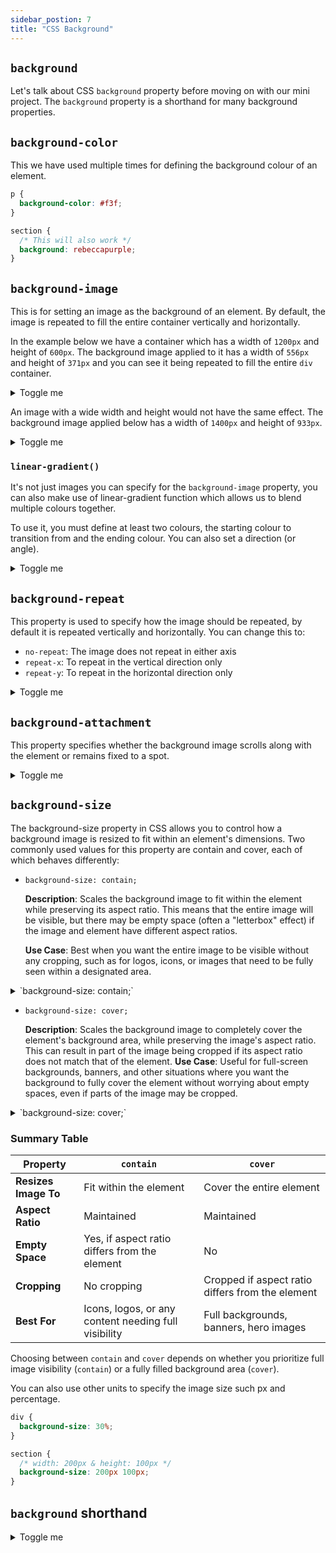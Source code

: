 ```yaml
---
sidebar_postion: 7
title: "CSS Background"
---
```


## `background`

Let's talk about CSS `background` property before moving on with our mini project. The `background` property is a shorthand for many background properties.

## `background-color`

This we have used multiple times for defining the background colour of an element.

```css
p {
  background-color: #f3f;
}

section {
  /* This will also work */
  background: rebeccapurple;
}
```

## `background-image`

This is for setting an image as the background of an element. By default, the image is repeated to fill the entire container vertically and horizontally.

In the example below we have a container which has a width of `1200px` and height of `600px`. The background image applied to it has a width of `556px` and height of `371px` and you can see it being repeated to fill the entire `div` container.

<details>
  <summary>Toggle me</summary>
  <p>click on the `0.5x` or `0.25x` to zoom out to see the entire page</p>
  <iframe
    height="600"
    style={{ width: "100%" }}
    scrolling="no"
    title="bg-image"
    src="https://codepen.io/kolawole-abdullah-solahudeen/embed/mdNjwrX?default-tab=html%2Cresult&editable=true"
    frameborder="no"
    loading="lazy"
    allowtransparency="true"
    allowfullscreen="true"
  >
    See the Pen{" "}
    <a href="https://codepen.io/kolawole-abdullah-solahudeen/pen/mdNjwrX">
      bg-image
    </a>{" "}
    by Kolawole Abdullah Solahudeen (
    <a href="https://codepen.io/kolawole-abdullah-solahudeen">
      @kolawole-abdullah-solahudeen
    </a>
    ) on <a href="https://codepen.io">CodePen</a>.
  </iframe>
</details>

An image with a wide width and height would not have the same effect. The background image applied below has a width of `1400px` and height of `933px`.

<details>
<summary>Toggle me</summary>
<p>click on the `0.5x` or `0.25x` to zoom out to see the entire page</p>
<iframe
  height="600"
  style={{ width: "100%" }}
  scrolling="no"
  title="bg-image"
  src="https://codepen.io/kolawole-abdullah-solahudeen/embed/NWQBgpo?default-tab=html%2Cresult&editable=true"
  frameborder="no"
  loading="lazy"
  allowtransparency="true"
  allowfullscreen="true"
>
  See the Pen{" "}
  <a href="https://codepen.io/kolawole-abdullah-solahudeen/pen/NWQBgpo">
    bg-image
  </a>{" "}
  by Kolawole Abdullah Solahudeen (
  <a href="https://codepen.io/kolawole-abdullah-solahudeen">
    @kolawole-abdullah-solahudeen
  </a>
  ) on <a href="https://codepen.io">CodePen</a>.
</iframe>

</details>

### `linear-gradient()`

It's not just images you can specify for the `background-image` property, you can also make use of linear-gradient function which allows us to blend multiple colours together.

To use it, you must define at least two colours, the starting colour to transition from and the ending colour. You can also
set a direction (or angle).

<details>
  <summary>Toggle me</summary>
  <p>click on the `0.5x` or `0.25x` to zoom out to see the entire page</p>
  <iframe
    height="600"
    style={{ width: "100%" }}
    scrolling="no"
    title="bg-image-linear-gradient"
    src="https://codepen.io/kolawole-abdullah-solahudeen/embed/bGXjRjJ?default-tab=html%2Cresult&editable=true"
    frameborder="no"
    loading="lazy"
    allowtransparency="true"
    allowfullscreen="true"
  >
    See the Pen{" "}
    <a href="https://codepen.io/kolawole-abdullah-solahudeen/pen/bGXjRjJ">
      bg-image-linear-gradient
    </a>{" "}
    by Kolawole Abdullah Solahudeen (
    <a href="https://codepen.io/kolawole-abdullah-solahudeen">
      @kolawole-abdullah-solahudeen
    </a>
    ) on <a href="https://codepen.io">CodePen</a>.
  </iframe>
</details>

## `background-repeat`

This property is used to specify how the image should be repeated, by default it is repeated vertically and horizontally. You can change this to:

- `no-repeat`: The image does not repeat in either axis
- `repeat-x`: To repeat in the vertical direction only
- `repeat-y`: To repeat in the horizontal direction only

<details>
  <summary>Toggle me</summary>
  <p>click on the `0.5x` or `0.25x` to zoom out to see the entire page</p>
  <iframe
    height="600"
    style={{ width: "100%" }}
    scrolling="no"
    title="bg-image-linear-gradient"
    src="https://codepen.io/kolawole-abdullah-solahudeen/embed/rNXrzam?default-tab=html%2Cresult&editable=true"
    frameborder="no"
    loading="lazy"
    allowtransparency="true"
    allowfullscreen="true"
  >
    See the Pen{" "}
    <a href="https://codepen.io/kolawole-abdullah-solahudeen/pen/bGXjRjJ">
      bg-image-linear-gradient
    </a>{" "}
    by Kolawole Abdullah Solahudeen (
    <a href="https://codepen.io/kolawole-abdullah-solahudeen">
      @kolawole-abdullah-solahudeen
    </a>
    ) on <a href="https://codepen.io">CodePen</a>.
  </iframe>
</details>

## `background-attachment`

This property specifies whether the background image scrolls along with the element or remains fixed to a spot.

<details>
  <summary>Toggle me</summary>
  <p>click on the `0.5x` or `0.25x` to zoom out to see the entire page</p>
  <p>
    Edit the `background-attachment` from fixed to scroll to see difference.
  </p>
  <iframe
    height="600"
    style={{ width: "100%" }}
    scrolling="no"
    title="bg-image-linear-gradient"
    src="https://codepen.io/kolawole-abdullah-solahudeen/embed/OJKwgqq?default-tab=html%2Cresult&editable=true"
    frameborder="no"
    loading="lazy"
    allowtransparency="true"
    allowfullscreen="true"
  >
    See the Pen{" "}
    <a href="https://codepen.io/kolawole-abdullah-solahudeen/pen/bGXjRjJ">
      bg-image-linear-gradient
    </a>{" "}
    by Kolawole Abdullah Solahudeen (
    <a href="https://codepen.io/kolawole-abdullah-solahudeen">
      @kolawole-abdullah-solahudeen
    </a>
    ) on <a href="https://codepen.io">CodePen</a>.
  </iframe>
</details>

## `background-size`

The background-size property in CSS allows you to control how a background image is resized to fit within an element's dimensions. Two commonly used values for this property are contain and cover, each of which behaves differently:

- `background-size: contain;`

  **Description**: Scales the background image to fit within the element while preserving its aspect ratio. This means that the entire image will be visible, but there may be empty space (often a "letterbox" effect) if the image and element have different aspect ratios.

  **Use Case**: Best when you want the entire image to be visible without any cropping, such as for logos, icons, or images that need to be fully seen within a designated area.

<details>
  <summary>`background-size: contain;`</summary>
  <p>click on the `0.5x` or `0.25x` to zoom out to see the entire page</p>
  <iframe
    height="600"
    style={{ width: "100%" }}
    scrolling="no"
    title="bg-image-linear-gradient"
    src="https://codepen.io/kolawole-abdullah-solahudeen/embed/dyxjezQ?default-tab=html%2Cresult&editable=true"
    frameborder="no"
    loading="lazy"
    allowtransparency="true"
    allowfullscreen="true"
  >
    See the Pen{" "}
    <a href="https://codepen.io/kolawole-abdullah-solahudeen/pen/bGXjRjJ">
      bg-image-linear-gradient
    </a>{" "}
    by Kolawole Abdullah Solahudeen (
    <a href="https://codepen.io/kolawole-abdullah-solahudeen">
      @kolawole-abdullah-solahudeen
    </a>
    ) on <a href="https://codepen.io">CodePen</a>.
  </iframe>
</details>

- `background-size: cover;`

  **Description**: Scales the background image to completely cover the element's background area, while preserving the image's aspect ratio. This can result in part of the image being cropped if its aspect ratio does not match that of the element.
  **Use Case**: Useful for full-screen backgrounds, banners, and other situations where you want the background to fully cover the element without worrying about empty spaces, even if parts of the image may be cropped.

<details>
  <summary>`background-size: cover;`</summary>
  <p>click on the `0.5x` or `0.25x` to zoom out to see the entire page</p>
  <iframe
    height="600"
    style={{ width: "100%" }}
    scrolling="no"
    title="bg-image-linear-gradient"
    src="https://codepen.io/kolawole-abdullah-solahudeen/embed/xxvJjWJ?default-tab=html%2Cresult&editable=true"
    frameborder="no"
    loading="lazy"
    allowtransparency="true"
    allowfullscreen="true"
  >
    See the Pen{" "}
    <a href="https://codepen.io/kolawole-abdullah-solahudeen/pen/bGXjRjJ">
      bg-image-linear-gradient
    </a>{" "}
    by Kolawole Abdullah Solahudeen (
    <a href="https://codepen.io/kolawole-abdullah-solahudeen">
      @kolawole-abdullah-solahudeen
    </a>
    ) on <a href="https://codepen.io">CodePen</a>.
  </iframe>
</details>

### Summary Table

| Property             | `contain`                                            | `cover`                                          |
| -------------------- | ---------------------------------------------------- | ------------------------------------------------ |
| **Resizes Image To** | Fit within the element                               | Cover the entire element                         |
| **Aspect Ratio**     | Maintained                                           | Maintained                                       |
| **Empty Space**      | Yes, if aspect ratio differs from the element        | No                                               |
| **Cropping**         | No cropping                                          | Cropped if aspect ratio differs from the element |
| **Best For**         | Icons, logos, or any content needing full visibility | Full backgrounds, banners, hero images           |

Choosing between `contain` and `cover` depends on whether you prioritize full image visibility (`contain`) or a fully filled background area (`cover`).

You can also use other units to specify the image size such px and percentage.

```css
div {
  background-size: 30%;
}

section {
  /* width: 200px & height: 100px */
  background-size: 200px 100px;
}
```

## `background` shorthand

<details>
  <summary>Toggle me</summary>
  <p>click on the `0.5x` or `0.25x` to zoom out to see the entire page</p>
  <iframe
    height="600"
    style={{ width: "100%" }}
    scrolling="no"
    title="bg-image-linear-gradient"
    src="https://codepen.io/kolawole-abdullah-solahudeen/embed/xxvJrQr?default-tab=html%2Cresult&editable=true"
    frameborder="no"
    loading="lazy"
    allowtransparency="true"
    allowfullscreen="true"
  >
    See the Pen{" "}
    <a href="https://codepen.io/kolawole-abdullah-solahudeen/pen/bGXjRjJ">
      bg-image-linear-gradient
    </a>{" "}
    by Kolawole Abdullah Solahudeen (
    <a href="https://codepen.io/kolawole-abdullah-solahudeen">
      @kolawole-abdullah-solahudeen
    </a>
    ) on <a href="https://codepen.io">CodePen</a>.
  </iframe>
</details>
